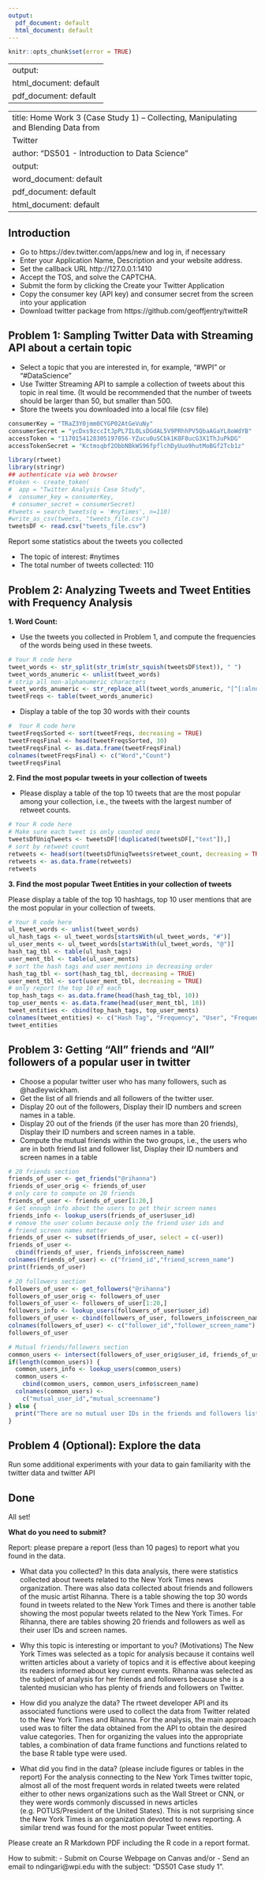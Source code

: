 ```yaml
---
output:
  pdf_document: default
  html_document: default
---
```

```r
knitr::opts_chunk$set(error = TRUE)
```
---
output:
  html_document: default
  pdf_document: default
---
---
title: Home Work 3 (Case Study 1) – Collecting, Manipulating and Blending Data from
  Twitter
author: "DS501 - Introduction to Data Science"
output:
  word_document: default
  pdf_document: default
  html_document: default
---
## Introduction
- Go to https://dev.twitter.com/apps/new and log in, if necessary
- Enter your Application Name, Description and your website address. 
- Set the callback URL http://127.0.0.1:1410
- Accept the TOS, and solve the CAPTCHA.
- Submit the form by clicking the Create your Twitter Application
- Copy the consumer key (API key) and consumer secret from the screen into your application
- Download twitter package from https://github.com/geoffjentry/twitteR

## Problem 1: Sampling Twitter Data with Streaming API about a certain topic
- Select a topic that you are interested in, for example, "#WPI" or "#DataScience"
- Use Twitter Streaming API to sample a collection of tweets about this topic in real time. (It would be recommended that the number of tweets should be larger than 50, but smaller than 500.
- Store the tweets you downloaded into a local file (csv file)

```r
consumerKey = "TRaZ3Y0jmm0CYGP02AtGeVuNy"
consumerSecret = "ycDxs9zccItJpPL7IL0LsDGdAL5V9PRhhPV5QbaAGaYL8oWdYB"
accessToken = "1170154128305197056-YZucu0uSCbk1K8F8ucG3X1ThJuPkDG"
accessTokenSecret = "Kctmsqbf2ObbNBkWS96fpflchDyUuo9hutMoBGf2Tcb1z"
```


```r
library(rtweet)
library(stringr)
## authenticate via web browser
#token <- create_token(
#  app = "Twitter Analysis Case Study",
#  consumer_key = consumerKey,
 # consumer_secret = consumerSecret)
#tweets = search_tweets(q = '#nytimes', n=110)
#write_as_csv(tweets, "tweets_file.csv")
tweetsDF <- read.csv("tweets_file.csv")
```

Report some statistics about the tweets you collected

- The topic of interest: #nytimes
- The total number of tweets collected: 110

## Problem 2: Analyzing Tweets and Tweet Entities with Frequency Analysis

**1. Word Count:** 

- Use the tweets you collected in Problem 1, and compute the frequencies of the words being used in these tweets.
```r
# Your R code here
tweet_words <- str_split(str_trim(str_squish(tweetsDF$text)), " ")
tweet_words_anumeric <- unlist(tweet_words)
# strip all non-alphanumeric characters
tweet_words_anumeric <- str_replace_all(tweet_words_anumeric, "[^[:alnum:]]", " ")
tweetFreqs <- table(tweet_words_anumeric)
```
- Display a table of the top 30 words with their counts
```r
#  Your R code here
tweetFreqsSorted <- sort(tweetFreqs, decreasing = TRUE)
tweetFreqsFinal <- head(tweetFreqsSorted, 30)
tweetFreqsFinal <- as.data.frame(tweetFreqsFinal)
colnames(tweetFreqsFinal) <- c("Word","Count")
tweetFreqsFinal
```

**2. Find the most popular tweets in your collection of tweets**

- Please display a table of the top 10 tweets that are the most popular among your collection, i.e., the tweets with the largest number of retweet counts.
```r
# Your R code here
# Make sure each tweet is only counted once
tweetsDfUniqTweets <- tweetsDF[!duplicated(tweetsDF[,"text"]),]
# sort by retweet count
retweets <- head(sort(tweetsDfUniqTweets$retweet_count, decreasing = TRUE), 10)
retweets <- as.data.frame(retweets)
retweets
```

**3. Find the most popular Tweet Entities in your collection of tweets**

Please display a table of the top 10 hashtags, top 10 user mentions that are the most popular in your collection of tweets.
```r
# Your R code here
ul_tweet_words <- unlist(tweet_words)
ul_hash_tags <- ul_tweet_words[startsWith(ul_tweet_words, "#")]
ul_user_ments <- ul_tweet_words[startsWith(ul_tweet_words, "@")]
hash_tag_tbl <- table(ul_hash_tags)
user_ment_tbl <- table(ul_user_ments)
# sort the hash tags and user mentions in decreasing order
hash_tag_tbl <- sort(hash_tag_tbl, decreasing = TRUE)
user_ment_tbl <- sort(user_ment_tbl, decreasing = TRUE)
# only report the top 10 of each
top_hash_tags <- as.data.frame(head(hash_tag_tbl, 10))
top_user_ments <- as.data.frame(head(user_ment_tbl, 10))
tweet_entities <- cbind(top_hash_tags, top_user_ments)
colnames(tweet_entities) <- c("Hash Tag", "Frequency", "User", "Frequency")
tweet_entities
```

## Problem 3: Getting "All" friends and "All" followers of a popular user in twitter

- Choose a popular twitter user who has many followers, such as @hadleywickham.
- Get the list of all friends and all followers of the twitter user.
- Display 20 out of the followers, Display their ID numbers and screen names in a table.
- Display 20 out of the friends (if the user has more than 20 friends), Display their ID numbers and screen names in a table.
- Compute the mutual friends within the two groups, i.e., the users who are in both friend list and follower list, Display their ID numbers and screen names in a table
```r
# 20 friends section
friends_of_user <- get_friends("@rihanna")
friends_of_user_orig <- friends_of_user
# only care to compute on 20 friends
friends_of_user <- friends_of_user[1:20,]
# Get enough info about the users to get their screen names
friends_info <- lookup_users(friends_of_user$user_id)
# remove the user column because only the friend user ids and
# friend screen names matter
friends_of_user <- subset(friends_of_user, select = c(-user))
friends_of_user <- 
  cbind(friends_of_user, friends_info$screen_name)
colnames(friends_of_user) <- c("friend_id","friend_screen_name")
print(friends_of_user)

# 20 followers section
followers_of_user <- get_followers("@rihanna")
followers_of_user_orig <- followers_of_user
followers_of_user <- followers_of_user[1:20,]
followers_info <- lookup_users(followers_of_user$user_id)
followers_of_user <- cbind(followers_of_user, followers_info$screen_name)
colnames(followers_of_user) <- c("follower_id","follower_screen_name")
followers_of_user

# Mutual friends/followers section
common_users <- intersect(followers_of_user_orig$user_id, friends_of_user_orig$user_id)
if(length(common_users)) {
  common_users_info <- lookup_users(common_users)
  common_users <- 
    cbind(common_users, common_users_info$screen_name)
  colnames(common_users) <- 
    c("mutual_user_id","mutual_screenname")
} else {
  print("There are no mutual user IDs in the friends and followers lists for @rihanna")
}
```

## Problem 4 (Optional): Explore the data

Run some additional experiments with your data to gain familiarity with the twitter data and twitter API

## Done
All set!

**What do you need to submit?**

Report: please prepare a report (less than 10 pages) to report what you found in the data.

- What data you collected?
In this data analysis, there were statistics collected about tweets related to the New York Times news organization. There was also data collected about friends and followers of the music artist Rihanna. There is a table showing the top 30 words found in tweets related to the New York Times and there is another table showing the most popular tweets related to the New York Times. For Rihanna, there are tables showing 20 friends and followers as well as their user IDs and screen names.

- Why this topic is interesting or important to you? (Motivations)
The New York Times was selected as a topic for analysis because it contains well written articles about a variety of topics and it is effective about keeping its readers informed about key current events. Rihanna was selected as the subject of analysis for her friends and followers because she is a talented musician who has plenty of friends and followers on Twitter.

- How did you analyze the data?
The rtweet developer API and its associated functions were used to collect the data from Twitter related to the New York Times and Rihanna. For the analysis, the main approach used was to filter the data obtained from the API to obtain the desired value categories. Then for organizing the values into the appropriate tables, a combination of data frame functions and functions related to the base R table type were used.

- What did you find in the data? (please include figures or tables in the report)
For the analysis connecting to the New York Times twitter topic, almost all of the most frequent words in related tweets were related either to other news organizations such as the Wall Street or CNN, or they were words commonly discussed in news articles (e.g. POTUS/President of the United States). This is not surprising since the New York Times is an organization devoted to news reporting. A similar trend was found for the most popular Tweet entities.

Please create an R Markdown PDF including the R code in a report format.

How to submit:
- Submit on Course Webpage on Canvas and/or
- Send an email to ndingari@wpi.edu with the subject: "DS501 Case study 1".